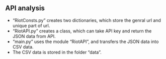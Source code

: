 ## API analysis
- "RiotConsts.py" creates two dictionaries, which store the genral url and unique part of url.
- "RiotAPI.py" creates a class, which can take API key and return the JSON data from API.
- "main.py" uses the module "RiotAPI", and transfers the JSON data into CSV data.
- The CSV data is stored in the folder "data".
